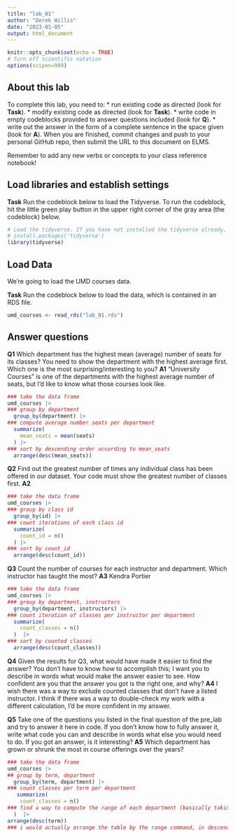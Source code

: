 ```yaml
---
title: "lab_01"
author: "Derek Willis"
date: "2023-01-05"
output: html_document
---
```


```r
knitr::opts_chunk$set(echo = TRUE)
# Turn off scientific notation
options(scipen=999)
```

## About this lab

To complete this lab, you need to: \* run existing code as directed (look for **Task**). \* modify existing code as directed (look for **Task**). \* write code in empty codeblocks provided to answer questions included (look for **Q**). \* write out the answer in the form of a complete sentence in the space given (look for **A**). When you are finished, commit changes and push to your personal GitHub repo, then submit the URL to this document on ELMS.

Remember to add any new verbs or concepts to your class reference notebook!

## Load libraries and establish settings

**Task** Run the codeblock below to load the Tidyverse. To run the codeblock, hit the little green play button in the upper right corner of the gray area (the codeblock) below.

```r
# Load the tidyverse. If you have not installed the tidyverse already, remove the # from the next line and run it first.  
# install.packages('tidyverse')
library(tidyverse)
```

## Load Data

We're going to load the UMD courses data.

**Task** Run the codeblock below to load the data, which is contained in an RDS file.

```r
umd_courses <- read_rds("lab_01.rds")
```

## Answer questions

**Q1** Which department has the highest mean (average) number of seats for its classes? You need to show the department with the highest average first. Which one is the most surprising/interesting to you? **A1** "University Courses" is one of the departments with the highest average number of seats, but I'd like to know what those courses look like.

```r
### take the data frame
umd_courses |> 
### group by department
  group_by(department) |>
### compute average number seats per department
  summarize(
    mean_seats = mean(seats)
  ) |> 
### sort by descending order according to mean_seats
  arrange(desc(mean_seats))
```

**Q2** Find out the greatest number of times any individual class has been offered in our dataset. Your code must show the greatest number of classes first. **A2**

```r
### take the data frame
umd_courses |> 
### group by class id
  group_by(id) |> 
### count iterations of each class id
  summarize(
    count_id = n()
  ) |> 
### sort by count_id
  arrange(desc(count_id))
```

**Q3** Count the number of courses for each instructor and department. Which instructor has taught the most? **A3** Kendra Portier

```r
### take the data frame
umd_courses |> 
### group by department, instructors
  group_by(department, instructors) |> 
### count iteration of classes per instructor per department
  summarize(
    count_classes = n()
  )  |> 
### sort by counted classes
  arrange(desc(count_classes))
```

**Q4** Given the results for Q3, what would have made it easier to find the answer? You don't have to know *how* to accomplish this; I want you to describe in words what would make the answer easier to see. How confident are you that the answer you got is the right one, and why? **A4** I wish there was a way to exclude counted classes that don't have a listed instructor. I think if there was a way to double-check my work with a different calculation, I'd be more confident in my answer.

**Q5** Take one of the questions you listed in the final question of the pre_lab and try to answer it here in code. If you don't know how to fully answer it, write what code you can and describe in words what else you would need to do. If you got an answer, is it interesting? **A5** Which department has grown or shrunk the most in course offerings over the years?

```r
### take the data frame
umd_courses |>
## group by term, department
  group_by(term, department) |>
### count classes per term per department
   summarize(
    count_classes = n()
### find a way to compute the range of each department (basically taking the most recent term's class count and subtracting it from the oldest term's class count, per department)
  )  |> 
arrange(desc(term))
### i would actually arrange the table by the range command, in descending order
```
